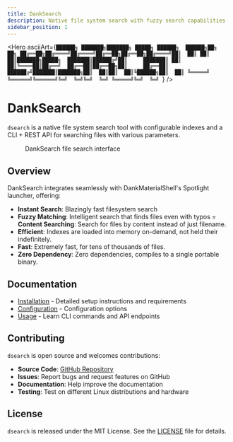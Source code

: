 ```yaml
---
title: DankSearch
description: Native file system search with fuzzy search capabilities
sidebar_position: 1
---
```



<Hero
  asciiArt={`██████╗ ███████╗███████╗ █████╗ ██████╗  ██████╗██╗  ██╗
██╔══██╗██╔════╝██╔════╝██╔══██╗██╔══██╗██╔════╝██║  ██║
██║  ██║███████╗█████╗  ███████║██████╔╝██║     ███████║
██║  ██║╚════██║██╔══╝  ██╔══██║██╔══██╗██║     ██╔══██║
██████╔╝███████║███████╗██║  ██║██║  ██║╚██████╗██║  ██║
╚═════╝ ╚══════╝╚══════╝╚═╝  ╚═╝╚═╝  ╚═╝ ╚═════╝╚═╝  ╚═╝
                                                        `}
/>

# DankSearch

`dsearch` is a native file system search tool with configurable indexes and a CLI + REST API for searching files with various parameters.

<figure style={{ textAlign: 'center' }}>
  <ThemedImage
    alt="DankSearch"
    sources={{
      light: useBaseUrl('/img/dsearchlight.png'),
      dark: useBaseUrl('/img/dsearch.png'),
    }}
    style={{ maxWidth: '600px', width: '100%' }}
  />
  <figcaption>DankSearch file search interface</figcaption>
</figure>

## Overview

DankSearch integrates seamlessly with DankMaterialShell's Spotlight launcher, offering:

- **Instant Search**: Blazingly fast filesystem search
- **Fuzzy Matching**: Intelligent search that finds files even with typos
= **Content Searching**: Search for files by content instead of just filename.
- **Efficient**: Indexes are loaded into memory on-demand, not held their indefinitely.
- **Fast**: Extremely fast, for tens of thousands of files.
- **Zero Dependency**: Zero dependencies, compiles to a single portable binary.

## Documentation

- [Installation](installation) - Detailed setup instructions and requirements
- [Configuration](configuration) - Configuration options
- [Usage](usage) - Learn CLI commands and API endpoints

## Contributing

`dsearch` is open source and welcomes contributions:

- **Source Code**: [GitHub Repository](https://github.com/AvengeMedia/danksearch)
- **Issues**: Report bugs and request features on GitHub
- **Documentation**: Help improve the documentation
- **Testing**: Test on different Linux distributions and hardware

## License

`dsearch` is released under the MIT License. See the [LICENSE](https://github.com/AvengeMedia/danksearch/blob/master/LICENSE) file for details.
